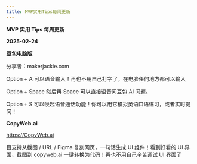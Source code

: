 ```yaml
---
title: MVP实用Tips每周更新
---
```


**MVP 实用 Tips 每周更新**

**2025-02-24**

**豆包电脑版**

分享者：makerjackie.com

Option + A 可以语音输入！再也不用自己打字了，在电脑任何地方都可以输入

Option + Space 然后再 Space 可以直接语音问豆包 AI 问题。

Option + S 可以唤起语音通话功能！你可以用它模拟英语口语练习，或者实时提问！

**CopyWeb.ai**

https://CopyWeb.ai

目支持从截图 / URL / Figma 复刻网页，一句话生成 UI 组件！看到好看的 UI 界面，截图到 copyweb.ai 一键转换为代码！再也不用自己辛苦调试 UI 界面了

